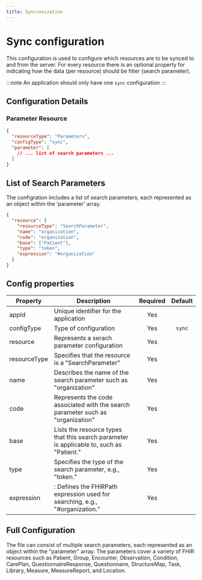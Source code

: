 ```yaml
---
title: Syncronization
---
```


# Sync configuration

This configuration is used to configure which resources are to be synced to and from the server. For every resource there is an optional property for indicating how the data (per resource) should be filter (search parameter).

:::note
An application should only have one `sync` configuration
:::

## Configuration Details

### Parameter Resource

```json
{
  "resourceType": "Parameters",
  "configType": "sync",
  "parameter": [
    // ... list of search parameters ...
  ]
}

```

## List of Search Parameters

The configration includes a list of search parameters, each represented as an object within the 'parameter' array.

``` json
{
  "resource": {
    "resourceType": "SearchParameter",
    "name": "organization",
    "code": "organization",
    "base": ["Patient"],
    "type": "token",
    "expression": "#organization"
  }
}

```

## Config properties

|Property | Description | Required | Default |
|--|--|:--:|:--:|
appId | Unique identifier for the application | Yes | |
configType | Type of configuration | Yes |  `sync` |
resource | Represents a serach parameter configuration | Yes |  |
resourceType | Specifies that the resource is a "SearchParameter" | Yes | |
name | Describes the name of the search parameter such as "organization" | Yes | |
code | Represents the code associated with the search parameter such as "organization" | Yes |  |
base | Lists the resource types that this search parameter is applicable to, such as "Patient." | Yes |  |
type | Specifies the type of the search parameter, e.g., "token." | Yes | |
expression | : Defines the FHIRPath expression used for searching, e.g., "#organization." | Yes | |


## Full Configuration

The file can consist of  multiple search parameters, each represented as an object within the "parameter" array. The parameters cover a variety of FHIR resources such as Patient, Group, Encounter, Observation, Condition, CarePlan, QuestionnaireResponse, Questionnaire, StructureMap, Task, Library, Measure, MeasureReport, and Location.
